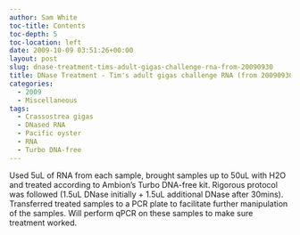 ```yaml
---
author: Sam White
toc-title: Contents
toc-depth: 5
toc-location: left
date: 2009-10-09 03:51:26+00:00
layout: post
slug: dnase-treatment-tims-adult-gigas-challenge-rna-from-20090930
title: DNase Treatment - Tim's adult gigas challenge RNA (from 20090930)
categories:
  - 2009
  - Miscellaneous
tags:
  - Crassostrea gigas
  - DNased RNA
  - Pacific oyster
  - RNA
  - Turbo DNA-free
---
```


Used 5uL of RNA from each sample, brought samples up to 50uL with H2O and treated according to Ambion's Turbo DNA-free kit. Rigorous protocol was followed (1.5uL DNase initially + 1.5uL additional DNase after 30mins). Transferred treated samples to a PCR plate to facilitate further manipulation of the samples. Will perform qPCR on these samples to make sure treatment worked.
